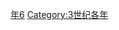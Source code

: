{{Catnav|頁面分類|历史|歷史時代|年|3世纪各年}}
{{Commons category|216}}

[[Category:210年代|年6]]
[[Category:3世纪各年|Category:3世纪各年]]
